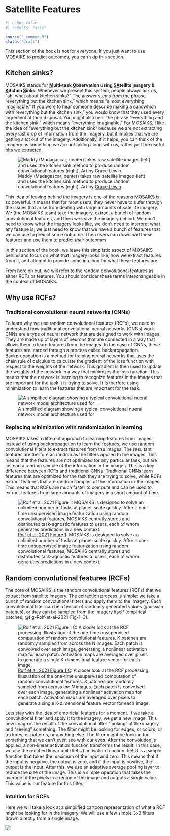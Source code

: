 # Satellite Features  

```r
#| echo: false
#| results: "asis"

source("_common.R")
status("draft")
```

::: {.callout-tip}
This section of the book is not for everyone. If you just want to use MOSAIKS to predict outcomes, you can skip this section. 
:::

## Kitchen sinks?

MOSAIKS stands for **<ins>M</ins>ulti-task <ins>O</ins>bservation using <ins>SA</ins>tellite <ins>I</ins>magery & <ins>K</ins>itchen <ins>S</ins>inks**. Whenever we present this system, people always ask us, "ah, what about kitchen sinks?" The answer stems from the phrase "everything but the kitchen sink," which means "almost everything imaginable." If you were to hear someone describe making a sandwhich with "everything but the kitchen sink," you would know that they used every ingredient at their disposal. You might also hear the phrase "everything and the kitchen sink," which means "everything imaginable." For MOSAIKS, I like the idea of "everything but the kitchen sink" because we are not extracting every last drop of information from the imagery, but it implies that we are getting a lot out of the imagery. Additionally, if it helps, you can think of the imagery as something we are not taking along with us, rather just the useful bits we extracted. 

![Maddy (Madagascar; center) takes raw satellite images (left) and uses the kitchen sink method to produce random convolutional features (right). Art by [Grace Lewin](https://young-lab.eemb.ucsb.edu/people/grace-lewin).](images/Everything%20but%20the%20kitchen%20sink.gif){#fig-everything-but-the-kitchen-sink}

This idea of leaving behind the imagery is one of the reasons MOSAIKS is so powerful. It means that for most users, they never have to sufer through the issues that arise from dealing with large amounts of satellite imagery. We (the MOSAIKS team) take the imagery, extract a bunch of random convolutional features, and then we leave the imagery behind. We don't need to know what the imagery looks like, we don't need to interpret what any feature is, we just need to know that we have a bunch of features that we can use to predict some outcome. Then users can download these features and use them to predict *their* outcomes.

In this section of the book, we leave this simplistic aspect of MOSAIKS behind and focus on what that imagery looks like, how we extract features from it, and attempt to provide some intuition for what these features are.

::: {.callout-tip}
From here on out, we will refer to the random convolutional features as either RCFs or features. You should consider these terms interchangeable in the context of MOSAIKS.
:::

## Why use RCFs?

### Traditional convolutional neural networks (CNNs)

To learn why we use random convolutional features (RCFs), we need to understand how traditional convolutional neural networks (CNNs) work. CNNs are a type of neural network that are designed to work with images. They are made up of layers of neurons that are connected in a way that allows them to learn features from the images. In the case of CNNs, these features are learned through a process called backpropagation. Backpropagation is a method for training neural networks that uses the chain rule of calculus to calculate the gradient of the loss function with respect to the weights of the network. This gradient is then used to update the weights of the network in a way that minimizes the loss function. This means that the network is learning to recognize features in the images that are important for the task it is trying to solve. It is therfore using minimization to learn the features that are important for the task.

![A simplified diagram showing a typical convolutional nueral network model architecture used for ](images/CNN.jpg){#fig-CNN}

### Replacing minimization with randomization in learning

MOSAIKS takes a different approach to learning features from images. Instead of using backpropagation to learn the features, we use random convolutional filters to extract features from the images. The resultant features are therfore as random as the filters applied to the images. This means that the features are not optimized for any particular task, but are instead a random sample of the information in the images. This is a key difference between RCFs and traditional CNNs. Traditional CNNs learn features that are optimized for the task they are trying to solve, while RCFs extract features that are random samples of the information in the images. This means that RCFs are much faster to compute and can be used to extract features from large amounts of imagery in a short amount of time.

![[Rolf et al. 2021 Figure 1](https://www.nature.com/articles/s41467-021-24638-z/figures/1): MOSAIKS is designed to solve an unlimited number of tasks at planet-scale quickly. After a one-time unsupervised image featurization using random convolutional features, MOSAIKS centrally stores and distributes task-agnostic features to users, each of whom generates predictions in a new context.](images/rolf_et_al_2021-Fig_1.jpg){#fig-Rolf-et-al-2021-Fig-1}

## Random convolutional features (RCFs)

The core of MOSAIKS is the random convolutional features (RCFs) that we extract from satellite imagery. The extraction process is simple: we take a bunch of random convolutional filters and apply them to the imagery. Each convolutional filter can be a tensor of randomly generated values (gaussian patches), or they can be sampled from the imagery itself (empirical patches; @fig-Rolf-et-al-2021-Fig-1-C). 

![[Rolf et al. 2021 Figure 1 C](https://www.nature.com/articles/s41467-021-24638-z/figures/1): A closer look at the RCF processing. Illustration of the one-time unsupervised computation of random convolutional features. *K* patches are randomly sampled from across the *N* images. Each patch is convolved over each image, generating a nonlinear activation map for each patch. Activation maps are averaged over pixels to generate a single K-dimensional feature vector for each image.](images/rolf_et_al_2021-Fig_1-c.jpg){#fig-Rolf-et-al-2021-Fig-1-C}

Lets stay with the idea of empiricial features for a moment. If we take a convolutional filter and apply it to the imagery, we get a new image. This new image is the result of the convolutional filter "looking" at the imagery and "seeing" something. The filter might be looking for edges, or colors, or textures, or patterns, or anything else. The filter might be looking for something that we can't even see with our eyes. After the convolution is applied, a non-linear activation function transforms the result. In this case, we use the rectified linear unit (ReLU) activation function. ReLU is a simple function that takes the maximum of the input and zero. This means that if the input is negative, the output is zero, and if the input is positive, the output is the input. After this, we use an adaptive average pooling layer to reduce the size of the image. This is a simple operation that takes the average of the pixels in a region of the image and outputs a single value. This value is our feature for this filter. 

### Intuition for RCFs

Here we will take a look at a simplified cartoon representation of what a RCF might be looking for in the imagery. We will use a few simple 3x3 filters drawn directly from a single image. 

![](images/cartoon_features-1.jpg){#fig-cartoon-features-1}



